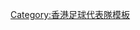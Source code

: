 {{National squad
 | name      = 1994年亞運足球香港隊
 | bg        = #db000d
 | fg        = #FFFFFF
 | bordercolor = #FFF000
 | flagvar   = 1959
 | country   = 香港
 | team link = 香港足球代表隊
 | comp link = 1994年亞運會
 | comp      = 1994年亞運會足球比賽
 | p1        = [[鍾皓賢]]
 | p2        = [[陳志強]]
 | p3        = [[丘建威]]
 | p4        = [[趙俊明]]
 | p5        = [[甄力健]]
 | p6        = [[羅繼華]]
 | p7        = [[陳志光]]
 | p8        = [[譚兆偉]]
 | p9        = [[添·巴貝利|巴貝利]]
 | p10       = [[歐偉倫]]
 | p11       = [[李健和]]<small>（[[隊長 (足球)|c]]）</small>
 | p12       = [[招重文]]
 | p13       = [[李偉文]]
 | p14       = [[羅偉志]]
 | p15       = [[李亞倫]]
 | p16       = [[岑國培]]
 | p17       = [[麥國輝]]
 | p18       = [[林慶麟]]
 | coach     = [[古廉權]]
}}<noinclude>
[[Category:香港足球代表隊模板]]

</noinclude>